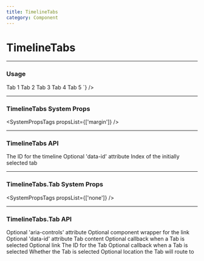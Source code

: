 ```yaml
---
title: TimelineTabs
category: Component
---
```



# TimelineTabs

---

### Usage

<LiveCode>
  <LiveCode.Content
    title="Basic"
    code={`
      <TimelineTabs>
        <TimelineTabs.Tab>
          <Tag>Tab 1</Tag>
        </TimelineTabs.Tab>
        <TimelineTabs.Tab>
          <Tag>Tab 2</Tag>
        </TimelineTabs.Tab>
        <TimelineTabs.Tab>
          <Tag>Tab 3</Tag>
        </TimelineTabs.Tab>
        <TimelineTabs.Tab>
          <Tag>Tab 4</Tag>
        </TimelineTabs.Tab>
        <TimelineTabs.Tab>
          <Tag>Tab 5</Tag>
        </TimelineTabs.Tab>
      </TimelineTabs>
    `}
  />
</LiveCode>

---

### TimelineTabs System Props

<SystemPropsTags propsList={['margin']} />

---

### TimelineTabs API

<Prop name="id" type="string">
  The ID for the timeline
</Prop>

<Prop name="data-id" type="string">
  Optional 'data-id' attribute
</Prop>

<Prop name="initialIndex" type="number">
  Index of the initially selected tab
</Prop>

---

### TimelineTabs.Tab System Props

<SystemPropsTags propsList={['none']} />

---

### TimelineTabs.Tab API

<Prop name="aria-controls" type="string">
  Optional 'aria-controls' attribute
</Prop>

<Prop name="as" type="elementType">
  Optional component wrapper for the link
</Prop>

<Prop name="data-id" type="string">
  Optional 'data-id' attribute
</Prop>

<Prop name="children" type="React node">
  Tab content
</Prop>

<Prop name="handleParentSelect" type="function" defaultValue="(event) => void">
  Optional callback when a Tab is selected
</Prop>

<Prop name="href" type="string">
  Optional link
</Prop>

<Prop name="id" type="string">
  The ID for the Tab
</Prop>

<Prop name="onClick" type="function" defaultValue="(event) => void">
  Optional callback when a Tab is selected
</Prop>

<Prop name="selected" type="bool">
  Whether the Tab is selected
</Prop>

<Prop name="to" type="string">
  Optional location the Tab will route to
</Prop>
